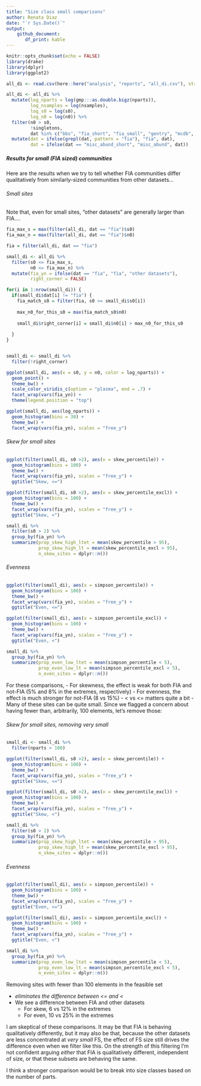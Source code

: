 ```yaml
---
title: "Size class small comparisons"
author: Renata Diaz
date: "`r Sys.Date()`"
output: 
    github_document:
       df_print: kable
---
```


```r
knitr::opts_chunk$set(echo = FALSE)
library(drake)
library(dplyr)
library(ggplot2)

```


```r

all_di <- read.csv(here::here("analysis", "reports", "all_di.csv"), stringsAsFactors = F)

all_di <- all_di %>%
  mutate(log_nparts = log(gmp:::as.double.bigz(nparts)),
         log_nsamples = log(nsamples),
         log_s0 = log(s0),
         log_n0 = log(n0)) %>%
  filter(n0 > s0,
         !singletons,
         dat %in% c("bbs", "fia_short", "fia_small", "gentry", "mcdb", "misc_abund_short")) %>%
  mutate(dat = ifelse(grepl(dat, pattern = "fia"), "fia", dat),
         dat = ifelse(dat == "misc_abund_short", "misc_abund", dat))
```

##### Results for small (FIA sized) communities

Here are the results when we try to tell whether FIA communities differ qualitatively from similarly-sized communities from other datasets...

###### Small sites

Note that, even for small sites, "other datasets" are generally larger than FIA....

```r


fia_max_s = max(filter(all_di, dat == "fia")$s0)
fia_max_n = max(filter(all_di, dat == "fia")$n0)

fia = filter(all_di, dat == "fia")

small_di <- all_di %>%
  filter(s0 <= fia_max_s,
         n0 <= fia_max_n) %>%
  mutate(fia_yn = ifelse(dat == "fia", "fia", "other datasets"),
         right_corner = FALSE)

for(i in 1:nrow(small_di)) {
  if(small_di$dat[i] != "fia") {
    fia_match_s0 = filter(fia, s0 >= small_di$s0[i])
    
    max_n0_for_this_s0 = max(fia_match_s0$n0)
    
    small_di$right_corner[i] = small_di$n0[i] > max_n0_for_this_s0
    
  }
}


small_di <- small_di %>%
  filter(!right_corner)

ggplot(small_di, aes(x = s0, y = n0, color = log_nparts)) +
  geom_point() +
  theme_bw() +
  scale_color_viridis_c(option = "plasma", end = .7) +
  facet_wrap(vars(fia_yn)) +
  theme(legend.position = "top")

ggplot(small_di, aes(log_nparts)) +
  geom_histogram(bins = 30) +
  theme_bw() +
  facet_wrap(vars(fia_yn), scales = "free_y")

```

###### Skew for small sites
```r

ggplot(filter(small_di, s0 >2), aes(x = skew_percentile)) +
  geom_histogram(bins = 100) +
  theme_bw() +
  facet_wrap(vars(fia_yn), scales = "free_y") +
  ggtitle("Skew, <=")

ggplot(filter(small_di, s0 >2), aes(x = skew_percentile_excl)) +
  geom_histogram(bins = 100) +
  theme_bw() +
  facet_wrap(vars(fia_yn), scales = "free_y") +
  ggtitle("Skew, <")

small_di %>%
  filter(s0 > 2) %>%
  group_by(fia_yn) %>%
  summarize(prop_skew_high_ltet = mean(skew_percentile > 95),
            prop_skew_high_lt = mean(skew_percentile_excl > 95),
            n_skew_sites = dplyr::n())

```


###### Evenness
```r

ggplot(filter(small_di), aes(x = simpson_percentile)) +
  geom_histogram(bins = 100) +
  theme_bw() +
  facet_wrap(vars(fia_yn), scales = "free_y") +
  ggtitle("Even, <=")

ggplot(filter(small_di), aes(x = simpson_percentile_excl)) +
  geom_histogram(bins = 100) +
  theme_bw() +
  facet_wrap(vars(fia_yn), scales = "free_y") +
  ggtitle("Even, <")

small_di %>%
  group_by(fia_yn) %>%
  summarize(prop_even_low_ltet = mean(simpson_percentile < 5),
            prop_even_low_lt = mean(simpson_percentile_excl < 5),
            n_even_sites = dplyr::n())

```


For these comparisons, 
- For skewness, the effect is weak for both FIA and not-FIA (5% and 8% in the extremes, respectively)
- For evenness, the effect is much stronger for not-FIA (8 vs 15%)
- < vs <= matters quite a bit
    - Many of these sites can be quite small. Since we flagged a concern about having fewer than, arbitrarily, 100 elements, let's remove those:

###### Skew for small sites, removing very small
```r

small_di <- small_di %>%
  filter(nparts > 100)

ggplot(filter(small_di, s0 >2), aes(x = skew_percentile)) +
  geom_histogram(bins = 100) +
  theme_bw() +
  facet_wrap(vars(fia_yn), scales = "free_y") +
  ggtitle("Skew, <=")

ggplot(filter(small_di, s0 >2), aes(x = skew_percentile_excl)) +
  geom_histogram(bins = 100) +
  theme_bw() +
  facet_wrap(vars(fia_yn), scales = "free_y") +
  ggtitle("Skew, <")

small_di %>%
  filter(s0 > 2) %>%
  group_by(fia_yn) %>%
  summarize(prop_skew_high_ltet = mean(skew_percentile > 95),
            prop_skew_high_lt = mean(skew_percentile_excl > 95),
            n_skew_sites = dplyr::n())

```


###### Evenness
```r

ggplot(filter(small_di), aes(x = simpson_percentile)) +
  geom_histogram(bins = 100) +
  theme_bw() +
  facet_wrap(vars(fia_yn), scales = "free_y") +
  ggtitle("Even, <=")

ggplot(filter(small_di), aes(x = simpson_percentile_excl)) +
  geom_histogram(bins = 100) +
  theme_bw() +
  facet_wrap(vars(fia_yn), scales = "free_y") +
  ggtitle("Even, <")

small_di %>%
  group_by(fia_yn) %>%
  summarize(prop_even_low_ltet = mean(simpson_percentile < 5),
            prop_even_low_lt = mean(simpson_percentile_excl < 5),
            n_even_sites = dplyr::n())

```

Removing sites with fewer than 100 elements in the feasible set

- *eliminates the difference between <= and <*
- We see a difference between FIA and other datasets 
    - For skew, 6 vs 12% in the extremes
    - For even, 10 vs 25% in the extremes


I am skeptical of these comparisons. It may be that FIA is behaving qualitatively differently, but it may also be that, because the other datasets are less concentrated at *very small* FS, the effect of FS size still drives the difference even when we filter like this. On the strength of this filtering I'm not confident arguing *either* that FIA is qualitatively different, independent of size, or that these subsets are behaving the same. 

I think a stronger comparison would be to break into size classes based on the number of parts. 
